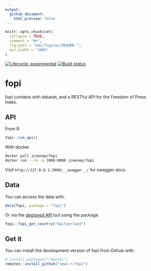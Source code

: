 ```yaml
---
output: 
  github_document:
    html_preview: false
---
```


<!-- README.md is generated from README.Rmd. Please edit that file -->

```r
knitr::opts_chunk$set(
  collapse = TRUE,
  comment = "#>",
  fig.path = "man/figures/README-",
  out.width = "100%"
)
```

<!-- badges: start -->
[![Lifecycle: experimental](https://img.shields.io/badge/lifecycle-experimental-orange.svg)](https://www.tidyverse.org/lifecycle/#experimental)
[![Build status](https://ci.appveyor.com/api/projects/status/eoilou2fr917aew4?svg=true)](https://ci.appveyor.com/project/JohnCoene/fopi)
<!-- badges: end -->

# fopi

fopi contains with dataset, and a RESTful API for the Freedom of Press Index.


## API

From R

```r
fopi::run_api()
```

With docker

```bash
docker pull jcoenep/fopi
docker run --rm -p 3000:8000 jcoenep/fopi
```

Visit `http://127.0.0.1:3000/__swagger__/` for swagger docs.

## Data

You can access the data with.

``` r
data(fopi, package = "fopi")
```

Or via the [deployed API](http://app.news-r.org:2222/__swagger__/) but using the package.

```r
fopi::fopi_get_country("Switzerland")
```

## Get it

You can install the development version of fopi from Github with:

``` r
# install.packages("remotes")
remotes::install_github("news-r/fopi")
```